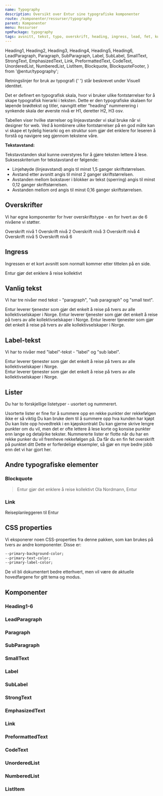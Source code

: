 ```yaml
---
name: Typography
description: Oversikt over Entur sine typografiske komponenter
route: /komponenter/ressurser/typography
parent: Komponenter
menu: Ressurser
npmPackage: typography
tags: avsnitt, tekst, typo, overskrift, heading, ingress, lead, fet, kursiv, link, sitat, blockquote
---
```


  Heading1,
  Heading2,
  Heading3,
  Heading4,
  Heading5,
  Heading6,
  LeadParagraph,
  Paragraph,
  SubParagraph,
  Label,
  SubLabel,
  SmallText,
  StrongText,
  EmphasizedText,
  Link,
  PreformattedText,
  CodeText,
  UnorderedList,
  NumberedList,
  ListItem,
  Blockquote,
  BlockquoteFooter,
} from '@entur/typography';

<PageHeader>
  <Link as={DoczLink} to="/identitet/verktoykassen/typografi">
    Retningslinjer for bruk av typografi
  </Link>{' '}
  står beskrevet under Visuell identitet.
</PageHeader>

Det er definert en typografisk skala, hvor vi bruker ulike fontstørrelser for å skape typografisk hierarki i teksten. Dette er den typografiske skalaen for løpende brødtekst og titler, navngitt etter “heading” nummerering i synkende skala der øverste nivå er H1, deretter H2, H3 osv.

Tabellen viser hvilke størrelser og linjeavstander vi skal bruke når vi designer for web. Ved å kombinere ulike fontstørrelser på en god måte kan vi skape et tydelig hierarki og en struktur som gjør det enklere for leseren å forstå og navigere seg gjennom tekstene våre.

**Tekstavstand:**

Tekstavstanden skal kunne overstyres for å gjøre teksten lettere å lese. Suksesskriterium for tekstavstand er følgende:

- Linjehøyde (linjeavstand) angis til minst 1,5 ganger skriftstørrelsen.
- Avstand etter avsnitt angis til minst 2 ganger skriftstørrelsen.
- Avstanden mellom bokstaver i blokker av tekst (sperring) angis til minst 0,12 ganger skriftstørrelsen.
- Avstanden mellom ord angis til minst 0,16 ganger skriftstørrelsen.

<Props of={Heading1} title="Props, alle typografikomponenter" />

## Overskrifter

Vi har egne komponenter for hver overskriftstype - en for hvert av de 6 nivåene vi støtter.

<Playground>
  <Heading1>Overskrift nivå 1</Heading1>
  <Heading2>Overskrift nivå 2</Heading2>
  <Heading3>Overskrift nivå 3</Heading3>
  <Heading4>Overskrift nivå 4</Heading4>
  <Heading5>Overskrift nivå 5</Heading5>
  <Heading6>Overskrift nivå 6</Heading6>
</Playground>

## Ingress

Ingressen er et kort avsnitt som normalt kommer etter tittelen på en side.

<Playground>
  <LeadParagraph>Entur gjør det enklere å reise kollektivt</LeadParagraph>
</Playground>

## Vanlig tekst

Vi har tre nivåer med tekst - "paragraph", "sub paragraph" og "small text".

<Playground>
  <Paragraph>
    Entur leverer tjenester som gjør det enkelt å reise på tvers av alle
    kollektivselskaper i Norge.
  </Paragraph>
  <SubParagraph>
    Entur leverer tjenester som gjør det enkelt å reise på tvers av alle
    kollektivselskaper i Norge.
  </SubParagraph>
  <SmallText>
    Entur leverer tjenester som gjør det enkelt å reise på tvers av alle
    kollektivselskaper i Norge.
  </SmallText>
</Playground>

## Label-tekst

Vi har to nivåer med "label"-tekst - "label" og "sub label".

<Playground>
  <Label>
    Entur leverer tjenester som gjør det enkelt å reise på tvers av alle
    kollektivselskaper i Norge.
  </Label>
  <br />
  <SubLabel>
    Entur leverer tjenester som gjør det enkelt å reise på tvers av alle
    kollektivselskaper i Norge.
  </SubLabel>
</Playground>

## Lister

Du har to forskjellige listetyper - usortert og nummerert.

<Playground>
  <Paragraph>
    Usorterte lister er fine for å summere opp en rekke punkter der rekkefølgen
    ikke er så viktig
  </Paragraph>
  <UnorderedList>
    <ListItem>Du kan bruke dem til å summere opp hva kunden har kjøpt</ListItem>
    <ListItem>Du kan liste opp hovedtrekk i en kjøpskontrakt</ListItem>
    <ListItem>
      Du kan gjerne skrive lengre punkter om du vil, men det er ofte lettere å
      lese korte og konsise punkter enn lange og detaljrike tekster.
    </ListItem>
  </UnorderedList>
  <Paragraph>
    Nummererte lister er flotte når du har en rekke punker du vil fremheve
    rekkefølgen på.
  </Paragraph>
  <NumberedList>
    <ListItem title="Først bør du huske på å bruke title-propen">
      Da får du en fin fet overskrift på punktet ditt
    </ListItem>
    <ListItem title="For det andre bør du ha gode overskrifter">
      Dette er forferdelige eksempler, så gjør en mye bedre jobb enn det vi har
      gjort her.
    </ListItem>
  </NumberedList>
</Playground>

## Andre typografiske elementer

### Blockquote

<Playground>
  <Blockquote cite="">
    Entur gjør det enklere å reise kollektivt
    <BlockquoteFooter>Ola Nordmann, Entur</BlockquoteFooter>
  </Blockquote>
</Playground>

### Link

<Playground>
  <Link href="https://entur.no/">Reiseplanleggeren til Entur</Link>
</Playground>

## CSS properties

Vi eksponerer noen CSS-properties fra denne pakken, som kan brukes på tvers av andre komponenter. Disse er:

```css
--primary-background-color;
--primary-text-color;
--primary-label-color;
```

De vil bli dokumentert bedre etterhvert, men vil være de aktuelle hovedfargene for gitt tema og modus.

## Komponenter

### Heading1-6

<ImportStatement imports="Heading1, Heading2, Heading3, Heading4, Heading5, Heading6" />
<Props of={Heading1} />

### LeadParagraph

<ImportStatement imports="LeadParagraph" />
<Props of={LeadParagraph} />

### Paragraph

<ImportStatement imports="Paragraph" />
<Props of={Paragraph} />

### SubParagraph

<ImportStatement imports="SubParagraph" />
<Props of={SubParagraph} />

### SmallText

<ImportStatement imports="SmallText" />
<Props of={SmallText} />

### Label

<ImportStatement imports="Label" />
<Props of={Label} />

### SubLabel

<ImportStatement imports="SubLabel" />
<Props of={SubLabel} />

### StrongText

<ImportStatement imports="StrongText" />
<Props of={StrongText} />

### EmphasizedText

<ImportStatement imports="EmphasizedText" />
<Props of={EmphasizedText} />

### Link

<ImportStatement imports="Link" />
<Props of={Link} />

### PreformattedText

<ImportStatement imports="PreformattedText" />
<Props of={PreformattedText} />

### CodeText

<ImportStatement imports="CodeText" />
<Props of={CodeText} />

### UnorderedList

<ImportStatement imports="UnorderedList" />
<Props of={UnorderedList} />

### NumberedList

<ImportStatement imports="NumberedList" />
<Props of={NumberedList} />

### ListItem

<ImportStatement imports="ListItem" />
<Props of={ListItem} />
